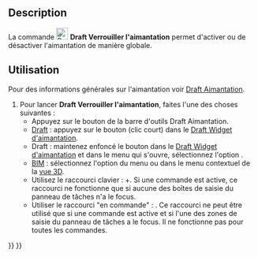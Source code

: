<languages/>

{{Docnav/fr
|[[Draft_AutoGroup/fr|Groupement automatique]]
|[[Draft_Snap_Endpoint/fr|Aimantation Extrémité]]
|[[Draft_Workbench/fr|Atelier Draft]]
|IconL=
|IconR=Draft_Snap_Endpoint.svg
|IconC=Workbench_Draft.svg
}}

{{GuiCommand/fr
|Name=Draft Snap Lock
|Name/fr=Draft Verrouiller l'aimantation
|MenuLocation=Aimantation → Verrouiller l'aimantation
|Workbenches=[[Draft_Workbench/fr|Draft]], [[BIM_Workbench/fr|BIM]]
|Shortcut={{KEY|Shift}}+{{KEY|S}}
|SeeAlso=[[Draft_Snap/fr|Draft Aimantation]]
}}

==Description==

La commande [[Image:Draft_Snap_Lock.svg|24px]] '''Draft Verrouiller l'aimantation''' permet d'activer ou de désactiver l'aimantation de manière globale.

<span id="Usage"></span>
==Utilisation==

Pour des informations générales sur l'aimantation voir [[Draft_Snap/fr|Draft Aimantation]].

# Pour lancer '''Draft Verrouiller l'aimantation''', faites l'une des choses suivantes :
#* Appuyez sur le bouton {{Button|[[Image:Draft_Snap_Lock.svg|16px]] [[Draft_Snap_Lock/fr|Verrouiller l'aimantation]]}} de la barre d'outils Draft Aimantation.
#* [[Draft_Workbench/fr|Draft]] : appuyez sur le bouton {{Button|[[Image:Draft_Snap_Lock.svg|x16px]][[Image:Toolbar_flyout_arrow.svg|x16px]]}} (clic court) dans le [[Draft_snap_widget/fr|Draft Widget d'aimantation]]. {{Version/fr|0.21}}
#* Draft : maintenez enfoncé le bouton {{Button|[[Image:Draft_Snap_Lock.svg|x16px]][[Image:Toolbar_flyout_arrow.svg|x16px]]}} dans le [[Draft_snap_widget/fr|Draft Widget d'aimantation]] et dans le menu qui s'ouvre, sélectionnez l'option {{MenuCommand|[[Image:Draft_Snap_Lock.svg|16px]] Verrouiller l'aimantation}}.
#* [[BIM_Workbench/fr|BIM]] : sélectionnez l'option {{MenuCommand|Aimantation → [[Image:Draft_Snap_Lock.svg|16px]] Verrouiller l'aimantation}} du menu ou dans le menu contextuel de la [[3D_view/fr|vue 3D]].
#* Utilisez le raccourci clavier : {{KEY|Shift}}+{{KEY|S}}. Si une commande est active, ce raccourci ne fonctionne que si aucune des boîtes de saisie du panneau de tâches n'a le focus. {{Version/fr|0.21}}
#* Utiliser le raccourci "en commande" : {{KEY|S}}. Ce raccourci ne peut être utilisé que si une commande est active et si l'une des zones de saisie du panneau de tâches a le focus. Il ne fonctionne pas pour toutes les commandes.


{{Docnav/fr
|[[Draft_AutoGroup/fr|Groupement automatique]]
|[[Draft_Snap_Endpoint/fr|Aimantation Extrémité]]
|[[Draft_Workbench/fr|Atelier Draft]]
|IconL=
|IconR=Draft_Snap_Endpoint.svg
|IconC=Workbench_Draft.svg
}}

{{Draft Tools navi{{#translation:}}}}
{{Userdocnavi{{#translation:}}}}